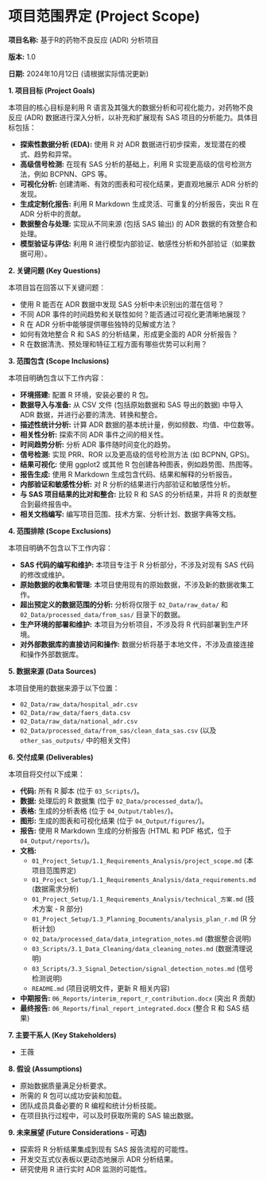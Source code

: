 
# 项目范围界定 (Project Scope)

**项目名称:** 基于R的药物不良反应 (ADR) 分析项目

**版本:** 1.0

**日期:** 2024年10月12日 (请根据实际情况更新)

**1. 项目目标 (Project Goals)**

本项目的核心目标是利用 R 语言及其强大的数据分析和可视化能力，对药物不良反应 (ADR) 数据进行深入分析，以补充和扩展现有 SAS 项目的分析能力。具体目标包括：

*   **探索性数据分析 (EDA):**  使用 R 对 ADR 数据进行初步探索，发现潜在的模式、趋势和异常。
*   **高级信号检测:**  在现有 SAS 分析的基础上，利用 R 实现更高级的信号检测方法，例如 BCPNN、GPS 等。
*   **可视化分析:**  创建清晰、有效的图表和可视化结果，更直观地展示 ADR 分析的发现。
*   **生成定制化报告:**  利用 R Markdown 生成灵活、可重复的分析报告，突出 R 在 ADR 分析中的贡献。
*   **数据整合与处理:**  实现从不同来源 (包括 SAS 输出) 的 ADR 数据的有效整合和处理。
*   **模型验证与评估:**  利用 R 进行模型内部验证、敏感性分析和外部验证（如果数据可用）。

**2. 关键问题 (Key Questions)**

本项目旨在回答以下关键问题：

*   使用 R 能否在 ADR 数据中发现 SAS 分析中未识别出的潜在信号？
*   不同 ADR 事件的时间趋势和关联性如何？能否通过可视化更清晰地展现？
*   R 在 ADR 分析中能够提供哪些独特的见解或方法？
*   如何有效地整合 R 和 SAS 的分析结果，形成更全面的 ADR 分析报告？
*   R 在数据清洗、预处理和特征工程方面有哪些优势可以利用？

**3. 范围包含 (Scope Inclusions)**

本项目明确包含以下工作内容：

*   **环境搭建:**  配置 R 环境，安装必要的 R 包。
*   **数据导入与准备:**  从 CSV 文件 (包括原始数据和 SAS 导出的数据) 中导入 ADR 数据，并进行必要的清洗、转换和整合。
*   **描述性统计分析:**  计算 ADR 数据的基本统计量，例如频数、均值、中位数等。
*   **相关性分析:**  探索不同 ADR 事件之间的相关性。
*   **时间趋势分析:**  分析 ADR 事件随时间变化的趋势。
*   **信号检测:**  实现 PRR、ROR 以及更高级的信号检测方法 (如 BCPNN, GPS)。
*   **结果可视化:**  使用 ggplot2 或其他 R 包创建各种图表，例如趋势图、热图等。
*   **报告生成:**  使用 R Markdown 生成包含代码、结果和解释的分析报告。
*   **内部验证和敏感性分析:**  对 R 分析的结果进行内部验证和敏感性分析。
*   **与 SAS 项目结果的比对和整合:**  比较 R 和 SAS 的分析结果，并将 R 的贡献整合到最终报告中。
*   **相关文档编写:**  编写项目范围、技术方案、分析计划、数据字典等文档。

**4. 范围排除 (Scope Exclusions)**

本项目明确不包含以下工作内容：

*   **SAS 代码的编写和维护:**  本项目专注于 R 分析部分，不涉及对现有 SAS 代码的修改或维护。
*   **原始数据的收集和管理:**  本项目使用现有的原始数据，不涉及新的数据收集工作。
*   **超出预定义的数据范围的分析:**  分析将仅限于 `02_Data/raw_data/` 和 `02_Data/processed_data/from_sas/` 目录下的数据。
*   **生产环境的部署和维护:**  本项目为分析项目，不涉及将 R 代码部署到生产环境。
*   **对外部数据库的直接访问和操作:**  数据分析将基于本地文件，不涉及直接连接和操作外部数据库。

**5. 数据来源 (Data Sources)**

本项目使用的数据来源于以下位置：

*   `02_Data/raw_data/hospital_adr.csv`
*   `02_Data/raw_data/faers_data.csv`
*   `02_Data/raw_data/national_adr.csv`
*   `02_Data/processed_data/from_sas/clean_data_sas.csv` (以及 `other_sas_outputs/` 中的相关文件)

**6. 交付成果 (Deliverables)**

本项目将交付以下成果：

*   **代码:**  所有 R 脚本 (位于 `03_Scripts/`)。
*   **数据:**  处理后的 R 数据集 (位于 `02_Data/processed_data/`)。
*   **表格:**  生成的分析表格 (位于 `04_Output/tables/`)。
*   **图形:**  生成的图表和可视化结果 (位于 `04_Output/figures/`)。
*   **报告:**  使用 R Markdown 生成的分析报告 (HTML 和 PDF 格式，位于 `04_Output/reports/`)。
*   **文档:**
    *   `01_Project_Setup/1.1_Requirements_Analysis/project_scope.md` (本项目范围界定)
    *   `01_Project_Setup/1.1_Requirements_Analysis/data_requirements.md` (数据需求分析)
    *   `01_Project_Setup/1.1_Requirements_Analysis/technical_方案.md` (技术方案 - R 部分)
    *   `01_Project_Setup/1.3_Planning_Documents/analysis_plan_r.md` (R 分析计划)
    *   `02_Data/processed_data/data_integration_notes.md` (数据整合说明)
    *   `03_Scripts/3.1_Data_Cleaning/data_cleaning_notes.md` (数据清理说明)
    *   `03_Scripts/3.3_Signal_Detection/signal_detection_notes.md` (信号检测说明)
    *   `README.md` (项目说明文件，更新 R 相关内容)
*   **中期报告:** `06_Reports/interim_report_r_contribution.docx` (突出 R 贡献)
*   **最终报告:** `06_Reports/final_report_integrated.docx` (整合 R 和 SAS 结果)

**7. 主要干系人 (Key Stakeholders)**

*   王薇

**8. 假设 (Assumptions)**

*   原始数据质量满足分析要求。
*   所需的 R 包可以成功安装和加载。
*   团队成员具备必要的 R 编程和统计分析技能。
*   在项目执行过程中，可以及时获取所需的 SAS 输出数据。

**9. 未来展望 (Future Considerations - 可选)**

*   探索将 R 分析结果集成到现有 SAS 报告流程的可能性。
*   开发交互式仪表板以更动态地展示 ADR 分析结果。
*   研究使用 R 进行实时 ADR 监测的可能性。


